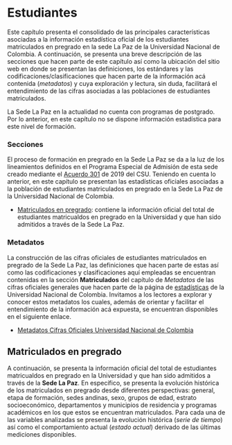 # Estudiantes {#Estudiantes}

Este capítulo presenta el consolidado de las principales características asociadas a la información estadística oficial de los estudiantes matriculados en pregrado en la sede La Paz de la Universidad Nacional de Colombia. A continuación, se presenta una breve descripción de las secciones que hacen parte de este capítulo así como la ubicación del sitio web en donde se presentan las definiciones, los estándares y las codificaciones/clasificaciones que hacen parte de la información acá contenida (*metadatos*) y cuya exploración y lectura, sin duda, facilitará el entendimiento de las cifras asociadas a las poblaciones de estudiantes matriculados. 

La Sede La Paz en la actualidad no cuenta con programas de postgrado. Por lo anterior, en este capítulo no se dispone información estadística para este nivel de formación.

<h3>**Secciones**</h3> 


El proceso de formación en pregrado en la Sede La Paz se da a la luz de los lineamientos definidos en el Programa Especial de Admisión de esta sede creado mediante el [Acuerdo 301](http://www.legal.unal.edu.co/rlunal/home/doc.jsp?d_i=93599) de 2019 del CSU. Teniendo en cuenta lo anterior, en este capítulo se presentan las estadísticas oficiales asociadas a la población de estudiantes matriculados en pregrado en la Sede La Paz de la Universidad Nacional de Colombia.  

* [Matriculados en pregrado](#MatPre): contiene la información oficial del total de estudiantes matricualdos en pregrado en la Universidad y que han sido admitidos a través de la Sede La Paz. 


<h3>**Metadatos**</h3>

La construcción de las cifras oficiales de estudiantes matriculados en pregrado de la Sede La Paz, las definiciones que hacen parte de estas así como las codificaciones y clasificaciones aquí empleadas se encuentran contenidas en la sección **Matriculados** del capítulo de *Metadatos* de las cifras oficiales generales que hacen parte de la página de [estadísticas](http://estadisticas.unal.edu.co/home/) de la Universidad Nacional de Colombia. Invitamos a los lectores a explorar y conocer estos metadatos los cuales, además de orientar y facilitar el entendimiento de la información acá expuesta, se encuentran disponibles en el siguiente enlace.

* [Metadatos Cifras Oficiales Universidad Nacional de Colombia](http://estadisticas.unal.edu.co/menu-principal/cifras-generales/metadatos/cifras-generales/)

## Matriculados en pregrado{#MatPre}

A continuación, se presenta la información oficial del total de estudiantes matricualdos en pregrado en la Universidad y que han sido admitidos a través de la **Sede La Paz**. En específico, se presenta la evolución histórica de los matriculados en pregrado desde diferentes perspectivas: general, etapa de formación, sedes andinas, sexo, grupos de edad,  estrato socioeconómico, departamentos y municipios de residencia y programas académicos en los que estos se encuentran matriculados. Para cada una de las variables analizadas se presenta la evolución histórica (*serie de tiempo*) así como el comportamiento actual (*estado actual*) derivado de las últimas mediciones disponibles.

<!-- ### Evolución histórica -->

<!-- A continuación, la Figura \@ref(fig:F1MatPre), presenta la evolución histórica -*desde el periodo 20151*-, del total de matriculados en pregrado en la **Sede La Paz**. -->

<!-- ```{r F1MatPre, fig.cap='Fuente: Dirección Nacional de Planeación y Estadística con base en información de la Dirección Nacional Información Académica'} -->
<!-- SERIE_MAT_PRE -->
<!-- ``` -->

<!-- <br> -->


<!-- ### Información por etapa de formación  -->

<!-- A continuación, las figuras \@ref(fig:F2MatPre) y \@ref(fig:F3MatPre) presentan, respectivamente, la evolución histórica y el comportamiento actual del total de matriculados en pregrado en la **Sede La Paz** según la etapa de formación en la que estos se encuentran.  -->

<!-- * *Etapa Inicial*: Estudiantes matriculados en pregrado ubicados físicamente en la *Sede La Paz* -->

<!-- * *Etapa de movilidad*: Estudiantes matriculados en pregrado ubicados físicamente en las sedes andinas (*Bogotá*, *Medellín*, *Manizales* o *Palmira*). -->

<!-- <br> -->

<!-- ```{r F2MatPre, fig.cap='Fuente: Dirección Nacional de Planeación y Estadística con base en información de la Dirección Nacional Información Académica'} -->
<!-- MOV_PEAMA_SERIE_MAT_PRE -->
<!-- ``` -->

<!-- <br> -->

<!-- ```{r F3MatPre, fig.cap='Fuente: Dirección Nacional de Planeación y Estadística con base en información de la Dirección Nacional Información Académica'} -->
<!-- MOV_PEAMA_ACTUAL_MAT_PRE -->
<!-- ``` -->

<!-- <br> -->

<!-- ### Información por sede andina -->

<!-- A continuación, las figuras \@ref(fig:F4MatPre) y \@ref(fig:F5MatPre) presentan, respectivamente, la evolución histórica y el comportamiento actual del total de estudiantes matriculados de pregrado en la **Sede La Paz** según la sede andina en la que estos cursarán (etapa inicial) o se encuentran cursando sus estudios (etapa de movilidad). -->

<!-- ```{r F4MatPre, fig.cap='Fuente: Dirección Nacional de Planeación y Estadística con base en información de la Dirección Nacional Información Académica'} -->
<!-- SEDE_ANDINA_SERIE_MAT_PRE -->
<!-- ``` -->

<!-- <br> -->

<!-- ```{r F5MatPre, fig.cap='Fuente: Dirección Nacional de Planeación y Estadística con base en información de la Dirección Nacional Información Académica'} -->
<!-- SEDE_ANDINA_ACTUAL_MAT_PRE -->
<!-- ``` -->

<!-- <br> -->


<!-- ### Información por sexo  -->

<!-- A continuación, las figuras \@ref(fig:F6MatPre) y \@ref(fig:F7MatPre) presentan, respectivamente, la evolución histórica y el comportamiento actual del total de matriculados en pregrado en la **Sede La Paz** según el sexo biológico. -->

<!-- ```{r F6MatPre, fig.cap='Fuente: Dirección Nacional de Planeación y Estadística con base en información de la Dirección Nacional Información Académica'} -->
<!-- SEXO_SERIE_MAT_PRE -->
<!-- ``` -->

<!-- <br> -->

<!-- ```{r F7MatPre, fig.cap='Fuente: Dirección Nacional de Planeación y Estadística con base en información de la Dirección Nacional Información Académica'} -->
<!-- SEXO_ACTUAL_MAT_PRE -->
<!-- ``` -->

<!-- <br> -->

<!-- ### Información por edad -->

<!-- A continuación, las figuras \@ref(fig:F8MatPre) y \@ref(fig:F9MatPre) presentan, respectivamente, la evolución histórica y el comportamiento actual del total de estudiantes matriculados en pregrado de la **Sede La Paz** según grupos de edad. -->

<!-- ```{r F8MatPre, fig.cap='Fuente: Dirección Nacional de Planeación y Estadística con base en información de la Dirección Nacional Información Académica'} -->
<!-- EDAD_SERIE_MAT_PRE -->
<!-- ``` -->

<!-- <br> -->

<!-- ```{r F9MatPre, fig.cap='Fuente: Dirección Nacional de Planeación y Estadística con base en información de la Dirección Nacional Información Académica'} -->
<!-- EDAD_ACTUAL_MAT_PRE -->
<!-- ``` -->

<!-- <br> -->

<!-- ### Información por estrato -->

<!-- A continuación, las figuras \@ref(fig:F10MatPre) y \@ref(fig:F11MatPre) presentan, respectivamente, la evolución histórica y el comportamiento actual del total de estudiantes matriculados en pregrado en la **Sede La Paz** según el estrato socioeconómico. -->

<!-- ```{r F10MatPre, fig.cap='Fuente: Dirección Nacional de Planeación y Estadística con base en información de la Dirección Nacional Información Académica'} -->
<!-- ESTRATO_SERIE_MAT_PRE -->
<!-- ``` -->

<!-- <br> -->

<!-- ```{r F11MatPre, fig.cap='Fuente: Dirección Nacional de Planeación y Estadística con base en información de la Dirección Nacional Información Académica'} -->
<!-- ESTRATO_ACTUAL_MAT_PRE -->
<!-- ``` -->

<!-- <br> -->


<!-- ### Tablas cifras agregadas -->

<!-- A continuación se presentan, a través de tablas, los agregados/consolidados históricos del total de matriculados en pregrado de la **Sede La Paz** por departamentos y municipios de procedencia así como los programas académicos de pregrado que estos cursan en las sedes andinas de la Universidad (Bogotá, Medellín, Manizales y Palmira). -->

<!-- Los interesados en *imprimir*, *copiar* o *descargar* estas cifras, pueden hacerlo a través de las múltiples opciones que se ofrecen en la parte superior izquierda de cada una de las tablas (Copiar, CSV, Excel, PDF e Imprimir). Así mismo, estas tablas permiten filtrar los resultados por aquellas variables de interés. -->


<!-- #### Departamentos y municipios de procedencia -->


<!-- A continuación, la Tabla \@ref(fig:F12MatPre) presenta los acumulados **históricos**, por **años y semestres**, en la **Sede La Paz**, de los matriculados en pregrado por departamentos y municipios de procedencia.  -->

<!-- ```{r F12MatPre, fig.cap='Fuente: Dirección Nacional de Planeación y Estadística con base en información de la Dirección Nacional Información Académica'} -->
<!-- TABLA_MUNICIPIOS_MAT_PRE -->
<!-- ``` -->

<!-- #### Programas académicos de pregrado -->

<!-- A continuación, la Tabla \@ref(fig:F13MatPre) presenta el acumulado histórico de matriculados en pregrado, en la **Sede La Paz**, por años, semestres, sedes andinas, facultades y programas académicos cursados. -->

<!-- ```{r F13MatPre, fig.cap='Fuente: Dirección Nacional de Planeación y Estadística con base en información de la Dirección Nacional Información Académica'} -->
<!-- TABLA_CARRERAS_ADM_PRE -->
<!-- ``` -->



<!-- ## Matriculados en postgrado {#MatPos} -->

<!-- A continuación, se presenta la información oficial del total de estudiantes matricualdos en postgrado en la Universidad y que han sido admitidos en la **Sede La Paz**. En específico, se presenta la evolución histórica de los **matriculados en postgrado** desde diferentes perspectivas: general, sexo, grupos de edad, departamentos y municipios de residencia y programas académicos en los que estos se encuentran matriculados. Para cada una de las variables analizadas se presenta la evolución histórica (*serie de tiempo*) así como el comportamiento actual (*estado actual*) derivado de las últimas mediciones disponibles. -->

<!-- ### Evolución histórica -->

<!-- A continuación, la Figura \@ref(fig:F1MatPos), presenta la evolución histórica -*desde el periodo 20091*-, del total de matriculados en postgrado en la **Sede La Paz**. -->

<!-- ```{r F1MatPos, fig.cap='Fuente: Dirección Nacional de Planeación y Estadística con base en información de la Dirección Nacional Información Académica'} -->
<!-- SERIE_MAT_POS -->
<!-- ``` -->

<!-- <br> -->

<!-- ### Información por sexo  -->

<!-- A continuación, las figuras \@ref(fig:F2MatPos) y \@ref(fig:F3MatPos) presentan, respectivamente, la evolución histórica y el comportamiento actual del total de matriculados en postgrado en la **Sede La Paz** según el sexo biológico. -->

<!-- ```{r F2MatPos, fig.cap='Fuente: Dirección Nacional de Planeación y Estadística con base en información de la Dirección Nacional Información Académica'} -->
<!-- SEXO_SERIE_MAT_POS -->
<!-- ``` -->

<!-- <br> -->

<!-- ```{r F3MatPos, fig.cap='Fuente: Dirección Nacional de Planeación y Estadística con base en información de la Dirección Nacional Información Académica'} -->
<!-- SEXO_ACTUAL_MAT_POS -->
<!-- ``` -->

<!-- <br> -->

<!-- ### Información por edad -->

<!-- A continuación, las figuras \@ref(fig:F4MatPos) y \@ref(fig:F5MatPos) presentan, respectivamente, la evolución histórica y el comportamiento actual del total de estudiantes matriculados en postgrado de la **Sede La Paz** según grupos de edad. -->

<!-- ```{r F4MatPos, fig.cap='Fuente: Dirección Nacional de Planeación y Estadística con base en información de la Dirección Nacional Información Académica'} -->
<!-- EDAD_SERIE_MAT_POS -->
<!-- ``` -->

<!-- <br> -->

<!-- ```{r F5MatPos, fig.cap='Fuente: Dirección Nacional de Planeación y Estadística con base en información de la Dirección Nacional Información Académica'} -->
<!-- EDAD_ACTUAL_MAT_POS -->
<!-- ``` -->

<!-- <br> -->

<!-- ### Tablas cifras agregadas -->

<!-- A continuación se presentan, a través de tablas, los agregados/consolidados históricos del total de matriculados en postgrado de la **Sede La Paz** por departamentos y municipios de procedencia así como los niveles de formación y programas académicos de postgrado que estos cursan. -->

<!-- Los interesados en *imprimir*, *copiar* o *descargar* estas cifras, pueden hacerlo a través de las múltiples opciones que se ofrecen en la parte superior izquierda de cada una de las tablas (Copiar, CSV, Excel, PDF e Imprimir). Así mismo, estas tablas permiten filtrar los resultados por aquellas variables de interés. -->


<!-- #### Departamentos y municipios de procedencia -->


<!-- La Tabla \@ref(fig:F6MatPos) presenta los acumulados **históricos**, por **años y semestres**, en la **Sede La Paz**, de los matriculados en postgrado por departamentos y municipios de procedencia.  -->

<!-- ```{r F6MatPos, fig.cap='Fuente: Dirección Nacional de Planeación y Estadística con base en información de la Dirección Nacional Información Académica'} -->
<!-- TABLA_MUNICIPIOS_MAT_POS -->
<!-- ``` -->

<!-- #### Programas académicos de postgrado -->

<!-- La Tabla \@ref(fig:F7MatPos) presenta el acumulado histórico de matriculados en postgrado, en la **Sede La Paz**, por años, semestres, niveles de formación y programas académicos cursados. -->

<!-- ```{r F7MatPos, fig.cap='Fuente: Dirección Nacional de Planeación y Estadística con base en información de la Dirección Nacional Información Académica'} -->
<!-- TABLA_CARRERAS_MAT_POS -->
<!-- ``` -->



